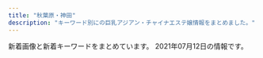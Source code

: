 ```yaml
---
title: "秋葉原・神田"
description: "キーワード別にの巨乳アジアン・チャイナエステ嬢情報をまとめました。"
---
```


新着画像と新着キーワードをまとめています。
2021年07月12日の情報です。

<DmmAffiliateIns />
<KeywordTable
  shops={
    [
    {
        "url": "http://genki-morix2.asia/",
        "name": "\u5143\u6c17\u30e2\u30ea\u30e2\u30ea",
        "station": "JR\u795e\u7530\u99c5\u6771\u53e3",
        "keywords": {
            "87": 7,
            "85": 3,
            "88": 3,
            "84": 2,
            "C": 9
        },
        "img_links": [
            "http://genki-morix2.asia/img/sta55.jpg",
            "http://genki-morix2.asia/img/sta47.jpg",
            "http://genki-morix2.asia/img/st051.jpg",
            "http://genki-morix2.asia/img/i.png",
            "http://genki-morix2.asia/img/st51.jpg",
            "http://genki-morix2.asia/img/no-photo-newface.jpg",
            "http://genki-morix2.asia/img/st55.jpg",
            "http://genki-morix2.asia/img/st52.jpg",
            "http://genki-morix2.asia/img/st30.jpg",
            "http://genki-morix2.asia/img/st47.jpg",
            "http://genki-morix2.asia/img/a.png",
            "http://genki-morix2.asia/img/botton.png",
            "http://genki-morix2.asia/img/sta51.jpg",
            "http://genki-morix2.asia/img/Q.png",
            "http://genki-morix2.asia/img/st16.jpg",
            "http://genki-morix2.asia/img/st59.jpg",
            "http://genki-morix2.asia/img/sta59.jpg"
        ]
    },
    {
        "name": "\u8776",
        "keywords": {
            "85": 8,
            "F": 2,
            "87": 4,
            "C": 38,
            "88": 2,
            "E": 4,
            "D": 14,
            "86": 12
        },
        "url": "http://chou-massage.work/",
        "station": "JR\u795e\u7530\u99c5\u897f\u53e3",
        "img_links": [
            "http://chou-massage.work/sp/img/acc.jpg",
            "http://chou-massage.work/img/fla-2.jpg",
            "http://chou-massage.work/img/sta14.jpg",
            "http://chou-massage.work/sp/img/st12.jpg",
            "http://chou-massage.work/sp/img/fla-3.jpg",
            "http://chou-massage.work/sp/img/st7.jpg",
            "http://chou-massage.work/sp/img/koko_468x60.png",
            "http://chou-massage.work/sp/img/sta1.jpg",
            "http://chou-massage.work/sp/img/st1.jpg",
            "http://chou-massage.work/sp/img/mo.png",
            "http://chou-massage.work/sp/img/fla-1.jpg",
            "http://chou-massage.work/sp/img/fla-2.jpg",
            "http://chou-massage.work/img/koko_468x60.png",
            "http://chou-massage.work/img/st3.jpg",
            "http://chou-massage.work/img/st1.jpg",
            "http://chou-massage.work/sp/img/st2.jpg",
            "http://chou-massage.work/img/st2.jpg",
            "http://chou-massage.work/img/st15.jpg",
            "http://chou-massage.work/img/botton.jpg",
            "http://chou-massage.work/img/sta7.jpg",
            "http://chou-massage.work/img/acc.jpg",
            "http://chou-massage.work/sp/img/sta12.jpg",
            "http://chou-massage.work/sp/img/sta7.jpg",
            "http://chou-massage.work/sp/img/st15.jpg",
            "http://chou-massage.work/img/mo.png",
            "http://chou-massage.work/sp/img/sta3.jpg",
            "http://chou-massage.work/img/st14.jpg",
            "http://chou-massage.work/sp/img/sta15.jpg",
            "http://chou-massage.work/img/st7.jpg",
            "http://chou-massage.work/sp/img/botton.jpg",
            "http://chou-massage.work/img/sta3.jpg",
            "http://chou-massage.work/img/st18.jpg",
            "http://chou-massage.work/sp/img/st4.jpg",
            "http://chou-massage.work/img/st12.jpg",
            "http://chou-massage.work/sp/img/sta4.jpg",
            "http://chou-massage.work/img/fla-3.jpg",
            "http://chou-massage.work/sp/img/st18.jpg",
            "http://chou-massage.work/img/sta2.jpg",
            "http://chou-massage.work/img/sta4.jpg",
            "http://chou-massage.work/sp/img/st14.jpg",
            "http://chou-massage.work/img/st4.jpg",
            "http://chou-massage.work/sp/img/st3.jpg",
            "http://chou-massage.work/img/sta15.jpg",
            "http://chou-massage.work/img/sta12.jpg",
            "http://chou-massage.work/sp/img/sta2.jpg",
            "http://chou-massage.work/img/fla-1.jpg",
            "http://chou-massage.work/img/sta1.jpg",
            "http://chou-massage.work/sp/img/sta18.jpg",
            "http://chou-massage.work/sp/img/sta14.jpg",
            "http://chou-massage.work/img/sta18.jpg"
        ]
    },
    {
        "name": "\u30e9\u30d6\u30ac\u30fc\u30c7\u30f3",
        "img_links": [
            "https://love-garden.jp/images/staff/tomo.jpg",
            "https://love-garden.jp/wp-content/uploads/2016/12/07.png",
            "https://love-garden.jp/wp-content/uploads/2020/11/kiki.jpg",
            "https://love-garden.jp/img/about/oil1.png",
            "https://love-garden.jp/wp-content/uploads/2020/10/entrance02-830x553.png",
            "https://love-garden.jp/wp-content/uploads/2020/10/shot-550x400.png",
            "https://love-garden.jp/wp-content/uploads/2021/05/mio22_edit.jpg",
            "https://love-garden.jp/wp-content/uploads/2020/10/shot.png",
            "https://love-garden.jp/img/about/akasuri.png",
            "https://love-garden.jp/wp-content/uploads/2020/11/5_pc.png",
            "https://love-garden.jp/images/staff/satomi22.png",
            "https://love-garden.jp/wp-content/uploads/2020/10/ElGEs4UUcAATW6J-830x1107.jpg",
            "https://love-garden.jp/wp-content/uploads/2020/10/sera23.jpg",
            "https://love-garden.jp/wp-content/uploads/2020/10/ElGEs4UUcAATW6J-550x400.jpg",
            "https://love-garden.jp/images/staff/sayaka23.jpg",
            "https://love-garden.jp/img/room/entrance02.png",
            "https://love-garden.jp/wp-content/uploads/2020/10/satomi22.png",
            "https://love-garden.jp/wp-content/uploads/2020/10/sayaka23.jpg",
            "https://love-garden.jp/wp-content/uploads/2016/12/07-550x400.png",
            "https://love-garden.jp/img/about/awasentai.png",
            "https://love-garden.jp/wp-content/uploads/2021/05/yumi22.jpg",
            "https://love-garden.jp/wp-content/uploads/2020/10/ElGEs4UUcAATW6J.jpg",
            "https://love-garden.jp/wp-content/uploads/2020/11/2_pc.png",
            "https://love-garden.jp/images/staff/yumi22.jpg",
            "https://love-garden.jp/wp-content/uploads/2018/03/tomo24.jpg",
            "https://love-garden.jp/wp-content/uploads/2017/03/06.png",
            "https://love-garden.jp/images/staff/mio22_edit.jpg",
            "https://love-garden.jp/wp-content/uploads/2015/05/lovegardendefault.jpg",
            "https://love-garden.jp/wp-content/uploads/2020/10/shot-830x576.png",
            "https://love-garden.jp/img/room/entrance01.png",
            "https://love-garden.jp/images/staff/sera23.png",
            "https://love-garden.jp/wp-content/uploads/2020/10/entrance02.png",
            "https://love-garden.jp/img/about/oil2.png",
            "https://love-garden.jp/images/staff/kiki.jpg"
        ],
        "station": "JR\u79cb\u8449\u539f\u99c5\u662d\u548c\u901a\u308a\u53e3",
        "url": "https://love-garden.jp/",
        "keywords": {
            "86": 20,
            "85": 10,
            "87": 20,
            "89": 10,
            "92": 10,
            "\u30bb\u30af\u30b7\u30fc": 8,
            "D": 30,
            "E": 20,
            "C": 20
        }
    },
    {
        "keywords": {},
        "station": "JR\u6d45\u8349\u6a4b\u99c5\u6771\u53e3",
        "name": "Ainsel\u30fb\u30a8\u30a4\u30f3\u30bb\u30eb",
        "img_links": [],
        "url": "http://ainsel.tyo.ac/"
    },
    {
        "station": "JR\u795e\u7530\u99c5\u6771\u53e3",
        "url": "http://k-cocoro.co/",
        "name": "COCORO",
        "keywords": {
            "D": 3,
            "E": 2
        },
        "img_links": [
            "http://k-cocoro.co/images/ss.jpg",
            "http://k-cocoro.co/images/mya.jpg",
            "http://k-cocoro.co/images/001.jpg",
            "http://k-cocoro.co/images/itigo1.jpg",
            "http://k-cocoro.co/images/girlx_top.png",
            "http://k-cocoro.co/images/pagetop.png",
            "http://k-cocoro.co/images/rika.jpg",
            "http://k-cocoro.co/images/002.jpg",
            "http://k-cocoro.co/images/004.jpg",
            "http://k-cocoro.co/images/remo.jpg",
            "http://k-cocoro.co/images/girl_03.png",
            "http://k-cocoro.co/images/right_top.png",
            "http://k-cocoro.co/images/mail.png",
            "http://k-cocoro.co/images/nei_01.png",
            "http://k-cocoro.co/images/girl_01.png",
            "http://k-cocoro.co/images/s2.jpg",
            "http://k-cocoro.co/images/noimage.jpg",
            "http://k-cocoro.co/images/girl_top.png",
            "http://k-cocoro.co/images/yui.jpg",
            "http://k-cocoro.co/images/tite-staff.png",
            "http://k-cocoro.co/images/shishu_03.jpg",
            "http://k-cocoro.co/images/right_bottom.png",
            "http://k-cocoro.co/images/grande.jpg",
            "http://k-cocoro.co/images/nei_03.png",
            "http://k-cocoro.co/images/tite-magazine.png",
            "http://k-cocoro.co/images/shishu_02.jpg",
            "http://k-cocoro.co/images/itigo2.jpg",
            "http://k-cocoro.co/images/003.jpg",
            "http://k-cocoro.co/images/yu.jpg",
            "http://k-cocoro.co/images/shishu_01.jpg",
            "http://k-cocoro.co/images/news_top.jpg"
        ]
    },
    {
        "station": "JR\u795e\u7530\u99c5\u5317\u53e3",
        "name": "NeNe\uff5e\u30cd\u30cd\uff5e",
        "keywords": {
            "F": 4,
            "D": 19,
            "C": 43,
            "E": 4
        },
        "img_links": [
            "http://nene-kanda.net/images/st/st_ruru.jpg",
            "http://nene-kanda.net/images/st/st_marumi.jpg",
            "http://nene-kanda.net/images/2.jpg",
            "http://nene-kanda.net/images/st/st_rumi.jpg",
            "http://nene-kanda.net/images/st/st_mirei.jpg",
            "http://nene-kanda.net/images/4.jpg",
            "http://nene-kanda.net/images/st/st_saki.jpg",
            "http://nene-kanda.net/images/st/st_mao.jpg",
            "http://nene-kanda.net/images/share/pagetop.png",
            "http://nene-kanda.net/images/share/sptel.png",
            "http://nene-kanda.net/images/3.jpg",
            "http://nene-kanda.net/images/st/st_miki.jpg",
            "http://nene-kanda.net/images/st/st_mie.jpg",
            "http://nene-kanda.net/images/share/tel.png",
            "http://nene-kanda.net/images/topimage/topimage.jpg",
            "http://nene-kanda.net/images/1.jpg",
            "http://nene-kanda.net/images/st/st_hitomi.jpg",
            "http://nene-kanda.net/images/topimage/subimage.jpg",
            "http://nene-kanda.net/images/st/st_mimi.jpg"
        ],
        "url": "http://nene-kanda.net/index.html"
    },
    {
        "keywords": {
            "F": 6,
            "C": 24,
            "85": 7,
            "91": 5,
            "H": 1,
            "87": 6,
            "D": 9,
            "86": 3,
            "E": 2,
            "88": 4
        },
        "img_links": [
            "http://genkidou.work/sp/img/sys.jpg",
            "http://genkidou.work/img/mo.png",
            "http://genkidou.work/img/acc1.jpg",
            "http://genkidou.work/img/sta22.jpg",
            "http://genkidou.work/sp/img/p22.jpg",
            "http://genkidou.work/sp/img/st28.jpg",
            "http://genkidou.work/img/st16.jpg",
            "http://genkidou.work/sp/img/t-t.jpg",
            "http://genkidou.work/sp/img/acc5.jpg",
            "http://genkidou.work/img/acc4.jpg",
            "http://genkidou.work/img/sta27.jpg",
            "http://genkidou.work/img/sta16.jpg",
            "http://genkidou.work/img/sta28.jpg",
            "http://genkidou.work/sp/img/tel.jpg",
            "http://genkidou.work/sp/img/st27.jpg",
            "http://genkidou.work/img/st010.jpg",
            "http://genkidou.work/sp/img/pic.jpg",
            "http://genkidou.work/img/st6.jpg",
            "http://genkidou.work/img/st030.jpg",
            "http://genkidou.work/sp/img/acc4.jpg",
            "http://genkidou.work/sp/img/st6.jpg",
            "http://genkidou.work/img/st20.jpg",
            "http://genkidou.work/sp/img/t-s.jpg",
            "http://genkidou.work/sp/img/st2.jpg",
            "http://genkidou.work/img/sta33.jpg",
            "http://genkidou.work/sp/img/sch.jpg",
            "http://genkidou.work/img/sta10.jpg",
            "http://genkidou.work/img/st22.jpg",
            "http://genkidou.work/sp/img/st22.jpg",
            "http://genkidou.work/img/koko_468x60.png",
            "http://genkidou.work/sp/img/p28.jpg",
            "http://genkidou.work/sp/img/acc3.jpg",
            "http://genkidou.work/img/sta6.jpg",
            "http://genkidou.work/img/body2.jpg",
            "http://genkidou.work/sp/img/cam.jpg",
            "http://genkidou.work/sp/img/add.jpg",
            "http://genkidou.work/img/fla.jpg",
            "http://genkidou.work/sp/img/koko_234x60.png",
            "http://genkidou.work/sp/img/st20.jpg",
            "http://genkidou.work/sp/img/st30.jpg",
            "http://genkidou.work/img/st28.jpg",
            "http://genkidou.work/sp/img/info.jpg",
            "http://genkidou.work/img/st2.jpg",
            "http://genkidou.work/sp/img/st11.jpg",
            "http://genkidou.work/img/acc2.jpg",
            "http://genkidou.work/sp/img/acc6.jpg",
            "http://genkidou.work/img/sta20.jpg",
            "http://genkidou.work/img/acc6.jpg",
            "http://genkidou.work/img/fla-3.jpg",
            "http://genkidou.work/img/st27.jpg",
            "http://genkidou.work/img/botton.jpg",
            "http://genkidou.work/sp/img/t-r.jpg",
            "http://genkidou.work/img/nos.jpg",
            "http://genkidou.work/img/sta11.jpg",
            "http://genkidou.work/img/st33.jpg",
            "http://genkidou.work/img/s5.jpg",
            "http://genkidou.work/img/s1.jpg",
            "http://genkidou.work/sp/img/p30.jpg",
            "http://genkidou.work/sp/img/st10.jpg",
            "http://genkidou.work/img/acc5.jpg",
            "http://genkidou.work/sp/img/t-o.jpg",
            "http://genkidou.work/sp/img/st16.jpg",
            "http://genkidou.work/sp/img/acc1.jpg",
            "http://genkidou.work/sp/img/acc2.jpg",
            "http://genkidou.work/img/sta30.jpg",
            "http://genkidou.work/img/acc3.jpg",
            "http://genkidou.work/sp/img/botton.jpg",
            "http://genkidou.work/img/fla-1.jpg",
            "http://genkidou.work/sp/img/tit.jpg",
            "http://genkidou.work/img/fla-2.jpg",
            "http://genkidou.work/img/s2.jpg",
            "http://genkidou.work/sp/img/t-a.jpg",
            "http://genkidou.work/sp/img/time.jpg",
            "http://genkidou.work/img/st0011.jpg",
            "http://genkidou.work/img/head.jpg",
            "http://genkidou.work/img/s4.jpg",
            "http://genkidou.work/img/st30.jpg",
            "http://genkidou.work/img/st011.jpg",
            "http://genkidou.work/img/sta2.jpg",
            "http://genkidou.work/sp/img/pc.jpg"
        ],
        "station": "JR\u795e\u7530\u99c5\u897f\u53e3",
        "name": "\u5143\u6c17\u5802\uff5e\u3052\u3093\u304d\u3069\u3046\uff5e",
        "url": "http://genkidou.work/"
    },
    {
        "keywords": {},
        "name": "\u30d1\u30f3\u30c0\u30de\u30c3\u30b5\u30fc\u30b8",
        "url": "https://yumegokochi1.com/",
        "station": "JR\u79cb\u8449\u539f\u99c5\u662d\u548c\u901a\u308a\u53e3",
        "img_links": [
            "https://yumegokochi1.com/_src/55217507/214f3b06-7a93-4435-b67c-653f20247784.jpg",
            "https://yumegokochi1.com/_src/49451739/s__37322773.jpg",
            "https://yumegokochi1.com/_src/49451725/img20200920211111185467.png",
            "https://yumegokochi1.com/_src/49451694/img20200920141422782540.png",
            "https://yumegokochi1.com/_src/49451706/img20200921221149975618.png",
            "https://yumegokochi1.com/_src/55217501/6990384c-3515-4833-8cda-d2f79c2cc75a.jpg",
            "https://yumegokochi1.com/_src/49451714/img20200920211111185467.png",
            "https://yumegokochi1.com/_src/49451704/img20200921221149975618.png",
            "https://yumegokochi1.com/_src/55217511/0c95e25e-714f-4694-8eef-4c2b56b7b26d.jpg",
            "https://yumegokochi1.com/_src/49451698/img20200920211111185467.png",
            "https://yumegokochi1.com/_src/49451751/s__37707790.jpg",
            "https://yumegokochi1.com/_src/55217503/426fd58b-9de8-45c4-a8e1-43f1d9723af9.jpg",
            "https://yumegokochi1.com/_src/49800727/1.jpg",
            "https://yumegokochi1.com/_src/49451690/tel.png",
            "https://yumegokochi1.com/_src/49451708/img20200921221149975618.png",
            "https://yumegokochi1.com/_src/49451804/9dfc3519-db15-4421-9d5a-72bca41cf758.jpg",
            "https://yumegokochi1.com/_src/55217505/2c753258-4b4a-4436-bb01-dddebc1a6933.jpg",
            "https://yumegokochi1.com/_src/55217509/1195bb54-42ae-4ce1-a948-abcf52be2a7c.jpg",
            "https://yumegokochi1.com/_src/49451712/gettyimages-1124713982.jpg",
            "https://yumegokochi1.com/_src/49801147/1.jpg",
            "https://yumegokochi1.com/_src/53271233/hinamatsuri.png",
            "https://yumegokochi1.com/_src/49451762/9dfc3519-db15-4421-9d5a-72bca41cf758.jpg",
            "https://yumegokochi1.com/_src/49451710/gettyimages-1124713982.jpg"
        ]
    },
    {
        "img_links": [
            "https://aroma-god.tokyo/img/st/saya.jpg",
            "https://aroma-god.tokyo/img/top/nav_09.jpg",
            "https://aroma-god.tokyo/img/st/st_chiaki.jpg",
            "https://aroma-god.tokyo/img/system/sys_step3.jpg",
            "https://aroma-god.tokyo/img/st/st_yuri.jpg",
            "https://aroma-god.tokyo/img/top/nav_03.jpg",
            "https://aroma-god.tokyo/img/top/nav_07.jpg",
            "https://aroma-god.tokyo/img/top/pic-11.jpg",
            "https://aroma-god.tokyo/img/st/st_rika.jpg",
            "https://aroma-god.tokyo/img/top/nav_10.jpg",
            "https://aroma-god.tokyo/img/st/st_rei.jpg",
            "https://aroma-god.tokyo/img/st/st_rino.jpg",
            "https://aroma-god.tokyo/img/system/sys_step4.jpg",
            "https://aroma-god.tokyo/img/top/mobile.jpg",
            "https://aroma-god.tokyo/img/st/st_aya.jpg",
            "https://aroma-god.tokyo/img/top/nav_06.jpg",
            "https://aroma-god.tokyo/img/st/st_kaori.jpg",
            "https://aroma-god.tokyo/img/system/campaign_new.jpg",
            "https://aroma-god.tokyo/img/system/sys_step1.jpg",
            "https://aroma-god.tokyo/img/system/campaign_open.jpg",
            "https://aroma-god.tokyo/img/st/st_sora.jpg",
            "https://aroma-god.tokyo/img/st/st_yui.jpg",
            "https://aroma-god.tokyo/img/st/st_emiri.jpg",
            "https://aroma-god.tokyo/img/system/campaign_birthday.jpg",
            "https://aroma-god.tokyo/img/st/st_ai.jpg",
            "https://aroma-god.tokyo/img/st/st_nanami.jpg",
            "https://aroma-god.tokyo/img/top/nav_05.jpg",
            "https://aroma-god.tokyo/img/system/sys_step2.jpg",
            "https://aroma-god.tokyo/img/st/st_nana.jpg",
            "https://aroma-god.tokyo/img/top/pic-1.png",
            "https://aroma-god.tokyo/img/st/momoka.jpg",
            "https://aroma-god.tokyo/img/top/nav_04.jpg"
        ],
        "station": "JR\u795e\u7530\u99c5\u5317\u53e3",
        "name": "Aroma God -\u30a2\u30ed\u30de\u30b4\u30c3\u30c9-",
        "keywords": {
            "90": 8,
            "85": 12,
            "\u80f8": 1,
            "86": 8,
            "88": 23,
            "D": 20,
            "83": 8,
            "C": 32,
            "\u4e73": 1,
            "\u7206\u4e73": 1,
            "F": 23,
            "84": 8,
            "82": 8
        },
        "url": "https://aroma-god.tokyo/"
    },
    {
        "name": "\u7652\u51e6\uff5e\u3086\u3069\u3053\u308d",
        "station": "JR\u795e\u7530\u99c5\u5317\u53e3",
        "url": "http://yudokoro.xyz/",
        "keywords": {
            "D": 336,
            "C": 56,
            "E": 56,
            "G": 28,
            "F": 28
        },
        "img_links": [
            "http://yudokoro.xyz/images/st/st_hime.jpg",
            "http://yudokoro.xyz/images/st/st_yuyu.jpg",
            "http://yudokoro.xyz/images/st/st_rena.jpg",
            "http://yudokoro.xyz/images/header_img.png",
            "http://yudokoro.xyz/images/st/st_miku.jpg",
            "http://yudokoro.xyz/images/st/st_momoka.jpg",
            "http://yudokoro.xyz/images/st/st_narumi.jpg",
            "http://yudokoro.xyz/images/st/st_yaya.jpg",
            "http://yudokoro.xyz/images/st/st_ai.jpg",
            "http://yudokoro.xyz/images/st/st_miro.jpg",
            "http://yudokoro.xyz/images/st/st_maya.jpg",
            "http://yudokoro.xyz/images/st/st_yumi.jpg",
            "http://yudokoro.xyz/images/st/st_yui.jpg",
            "http://yudokoro.xyz/images/st/st_hana.jpg",
            "http://yudokoro.xyz/images/st/st_ao.jpg",
            "http://yudokoro.xyz/images/st/st_rara.jpg",
            "http://yudokoro.xyz/images/concept.jpg",
            "http://yudokoro.xyz/images/header_main_visual2.jpg",
            "http://yudokoro.xyz/images/st/st_koko.jpg",
            "http://yudokoro.xyz/images/campaign.jpg",
            "http://yudokoro.xyz/images/header_main_visual1.jpg",
            "http://yudokoro.xyz/images/header_main_visual3.jpg",
            "http://yudokoro.xyz/images/st/st_mimi.jpg",
            "http://yudokoro.xyz/images/news_image.jpg",
            "http://yudokoro.xyz/images/st/st_miho.jpg"
        ]
    },
    {
        "url": "http://kaede.tyo.cm/",
        "name": "\u604b\u306e\u82b1",
        "keywords": {
            "D": 21,
            "85": 5,
            "\u4e73": 1,
            "C": 2,
            "F": 1,
            "87": 6,
            "90": 1,
            "E": 5,
            "88": 2,
            "86": 13,
            "84": 2
        },
        "station": "JR\u795e\u7530\u99c5\u6771\u53e3",
        "img_links": [
            "http://kaede.tyo.cm/photos/sites/15/2017/04/03.jpg",
            "http://kaede.tyo.cm/images/s_pick.png",
            "http://kaede.tyo.cm/photos/sites/15/2019/07/2019072218445895.jpg",
            "http://kaede.tyo.cm/images/room3.jpg",
            "http://kaede.tyo.cm/images/s3.png",
            "http://kaede.tyo.cm/photos/sites/15/2017/05/05.jpg",
            "http://kaede.tyo.cm/images/mobile.png",
            "http://kaede.tyo.cm/photos/sites/15/2018/09/2018092310253191-309x464.jpg",
            "http://kaede.tyo.cm/photos/sites/15/2018/03/2018031401333199.jpg",
            "http://kaede.tyo.cm/photos/sites/15/2017/11/2017112902394723.jpg",
            "http://kaede.tyo.cm/photos/sites/15/2017/05/1.jpg",
            "http://kaede.tyo.cm/images/room1.jpg",
            "http://kaede.tyo.cm/images/top.png",
            "http://kaede.tyo.cm/photos/sites/15/2019/07/2019072310543855.jpg",
            "http://kaede.tyo.cm/photos/sites/15/2019/09/2019092410360674.jpg",
            "http://kaede.tyo.cm/photos/sites/15/2018/12/2018122110282270.jpg",
            "http://kaede.tyo.cm/photos/sites/15/2020/08/2020081913203996.jpg",
            "http://kaede.tyo.cm/photos/sites/15/2018/10/2018101210462259.jpg",
            "http://kaede.tyo.cm/photos/sites/15/2019/08/201908031036100.jpg",
            "http://kaede.tyo.cm/photos/sites/15/2018/07/2018070602462928.jpg",
            "http://kaede.tyo.cm/images/room4.jpg",
            "http://kaede.tyo.cm/images/s_staff.jpg",
            "http://kaede.tyo.cm/photos/sites/15/2019/01/2019012110352218.jpg",
            "http://kaede.tyo.cm/photos/sites/15/2018/09/2018090301232862.jpg",
            "http://kaede.tyo.cm/photos/sites/15/2018/05/2018052602053211.jpg",
            "http://kaede.tyo.cm/photos/sites/15/2018/07/201807050359241.jpg",
            "http://kaede.tyo.cm/photos/sites/15/2016/08/staff2.jpg",
            "http://kaede.tyo.cm/photos/sites/15/2018/01/2018013009203349.jpg",
            "http://kaede.tyo.cm/photos/sites/15/2019/08/201908021145272.jpg",
            "http://kaede.tyo.cm/photos/sites/15/2019/11/2019110102312976.jpg",
            "http://kaede.tyo.cm/photos/sites/15/2017/04/st4.jpg",
            "http://kaede.tyo.cm/photos/sites/15/2017/03/298510852981895493.jpg",
            "http://kaede.tyo.cm/photos/sites/15/2018/12/2018122510575438.jpg",
            "http://kaede.tyo.cm/images/n3.png",
            "http://kaede.tyo.cm/photos/sites/15/2017/07/\u5fae\u4fe1\u56fe\u7247_20170731133036.jpg",
            "http://kaede.tyo.cm/images/s_news.png",
            "http://kaede.tyo.cm/photos/sites/15/2019/05/2019051510502494.jpg",
            "http://kaede.tyo.cm/images/s1.png",
            "http://kaede.tyo.cm/photos/sites/15/2018/03/2018032208244424.jpg",
            "http://kaede.tyo.cm/photos/sites/15/2018/04/2018042103445537.jpg",
            "http://kaede.tyo.cm/photos/sites/15/2018/07/2018071202180120.jpg",
            "http://kaede.tyo.cm/images/n1.jpg",
            "http://kaede.tyo.cm/photos/sites/15/2018/06/2018060802410544.jpg",
            "http://kaede.tyo.cm/photos/sites/15/2018/09/2018092310253191.jpg",
            "http://kaede.tyo.cm/images/room2.jpg",
            "http://kaede.tyo.cm/photos/sites/15/2019/11/2019110102312566.jpg",
            "http://kaede.tyo.cm/photos/sites/15/2017/04/8.jpg",
            "http://kaede.tyo.cm/photos/sites/15/2017/05/10.jpg",
            "http://kaede.tyo.cm/photos/sites/15/2018/12/2018122510562151.jpg",
            "http://kaede.tyo.cm/photos/sites/15/2017/12/2017121802123582.jpg",
            "http://kaede.tyo.cm/photos/sites/15/2020/03/2020031613344696.jpg",
            "http://kaede.tyo.cm/photos/sites/15/2018/12/2018122811325315.jpg"
        ]
    },
    {
        "url": "http://yuri.es-relax.info/",
        "name": "\u767e\u5408",
        "station": "JR\u795e\u7530\u99c5\u6771\u53e3",
        "keywords": {
            "86": 14,
            "D": 12,
            "88": 2
        },
        "img_links": [
            "http://yuri.es-relax.info/images/nao1.jpg",
            "http://yuri.es-relax.info/images/sayuri1.jpg",
            "http://yuri.es-relax.info/gals/mimi1.jpg",
            "http://yuri.es-relax.info/images/nana1.jpg",
            "http://yuri.es-relax.info/images/yuyu1.jpg",
            "http://yuri.es-relax.info/images/hana1.jpg",
            "http://yuri.es-relax.info/images/bg_header.jpg",
            "http://yuri.es-relax.info/gals/yuki1.jpg",
            "http://yuri.es-relax.info/images/info3.png",
            "http://yuri.es-relax.info/gals/riri1.jpg",
            "http://yuri.es-relax.info/images/info5.jpg"
        ]
    },
    {
        "name": "\u5922",
        "img_links": [
            "http://yume-massage.info/img/sta6.jpg",
            "http://yume-massage.info/sp/img/p-6.jpg",
            "http://yume-massage.info/sp/img/tel.jpg",
            "http://yume-massage.info/sp/img/s10.jpg",
            "http://yume-massage.info/img/sta10.jpg",
            "http://yume-massage.info/img/st8.jpg",
            "http://yume-massage.info/img/s4.jpg",
            "http://yume-massage.info/img/st7.jpg",
            "http://yume-massage.info/sp/img/s8.jpg",
            "http://yume-massage.info/sp/img/tit.jpg",
            "http://yume-massage.info/img/s10.jpg",
            "http://yume-massage.info/sp/img/pic.jpg",
            "http://yume-massage.info/img/st5.jpg",
            "http://yume-massage.info/sp/img/pc.jpg",
            "http://yume-massage.info/img/head2.jpg",
            "http://yume-massage.info/img/sta8.jpg",
            "http://yume-massage.info/img/kan.jpg",
            "http://yume-massage.info/sp/img/s4.jpg",
            "http://yume-massage.info/sp/img/t-o.jpg",
            "http://yume-massage.info/img/r9.jpg",
            "http://yume-massage.info/img/mo.png",
            "http://yume-massage.info/img/sta9.jpg",
            "http://yume-massage.info/img/s7.jpg",
            "http://yume-massage.info/sp/img/p-9.jpg",
            "http://yume-massage.info/img/st1.jpg",
            "http://yume-massage.info/sp/img/cam.jpg",
            "http://yume-massage.info/img/botton.jpg",
            "http://yume-massage.info/img/sta7.jpg",
            "http://yume-massage.info/img/st10.jpg",
            "http://yume-massage.info/sp/img/s9.jpg",
            "http://yume-massage.info/sp/img/t-t.jpg",
            "http://yume-massage.info/sp/img/s1.jpg",
            "http://yume-massage.info/img/s8.jpg",
            "http://yume-massage.info/img/s9.jpg",
            "http://yume-massage.info/img/s1.jpg",
            "http://yume-massage.info/sp/img/add2.jpg",
            "http://yume-massage.info/img/sta1.jpg",
            "http://yume-massage.info/img/st9.jpg",
            "http://yume-massage.info/sp/img/botton.jpg",
            "http://yume-massage.info/sp/img/info.jpg",
            "http://yume-massage.info/sp/img/sys.jpg",
            "http://yume-massage.info/img/st2.jpg",
            "http://yume-massage.info/img/st6.jpg",
            "http://yume-massage.info/sp/img/time.jpg",
            "http://yume-massage.info/sp/img/t-r.jpg",
            "http://yume-massage.info/img/st3.jpg",
            "http://yume-massage.info/sp/img/s6.jpg",
            "http://yume-massage.info/img/xmas.png",
            "http://yume-massage.info/img/st4.jpg",
            "http://yume-massage.info/sp/img/add.jpg",
            "http://yume-massage.info/img/s6.jpg",
            "http://yume-massage.info/sp/img/p-10.jpg",
            "http://yume-massage.info/img/st06.jpg",
            "http://yume-massage.info/sp/img/t-s.jpg",
            "http://yume-massage.info/img/nos.jpg",
            "http://yume-massage.info/sp/img/kan.jpg",
            "http://yume-massage.info/sp/img/s7.jpg",
            "http://yume-massage.info/img/head.jpg",
            "http://yume-massage.info/sp/img/t-a.jpg",
            "http://yume-massage.info/img/sta4.jpg"
        ],
        "keywords": {
            "C": 20,
            "87": 6,
            "E": 7,
            "86": 3,
            "85": 2,
            "88": 3,
            "84": 3,
            "D": 7
        },
        "url": "http://yume-massage.info/",
        "station": "\u6d45\u8349\u6a4b\u99c5"
    },
    {
        "name": "\u59d1\u5a18\uff5e\u30af\u30fc\u30cb\u30e3\u30f3\uff5e",
        "url": "http://esthe-aroma.net/",
        "img_links": [
            "http://esthe-aroma.net/images/cg04.jpg",
            "http://esthe-aroma.net/images/r4.jpg",
            "http://esthe-aroma.net/images/no.png",
            "http://esthe-aroma.net/images/tit3.jpg",
            "http://esthe-aroma.net/images/tit4.jpg",
            "http://esthe-aroma.net/images/fla.jpg",
            "http://esthe-aroma.net/images/kan.jpg",
            "http://esthe-aroma.net/images/cg061.jpg",
            "http://esthe-aroma.net/images/cg02.jpg",
            "http://esthe-aroma.net/images/r2.jpg",
            "http://esthe-aroma.net/images/fbt.jpg",
            "http://esthe-aroma.net/images/ncg.jpg",
            "http://esthe-aroma.net/images/tit5.jpg",
            "http://esthe-aroma.net/images/r1.jpg",
            "http://esthe-aroma.net/images/cg08.jpg",
            "http://esthe-aroma.net/images/cg05.jpg",
            "http://esthe-aroma.net/images/cg06.jpg",
            "http://esthe-aroma.net/images/r3.jpg",
            "http://esthe-aroma.net/images/top.jpg",
            "http://esthe-aroma.net/images/tit1.jpg",
            "http://esthe-aroma.net/images/cg03.jpg",
            "http://esthe-aroma.net/images/fbf.jpg",
            "http://esthe-aroma.net/images/sys.jpg",
            "http://esthe-aroma.net/images/tit2.jpg"
        ],
        "station": "JR\u79cb\u8449\u539f\u99c5\u662d\u548c\u901a\u308a\u53e3",
        "keywords": {
            "E": 5,
            "86": 8,
            "85": 1,
            "D": 2
        }
    },
    {
        "img_links": [
            "http://esthe-aroma.pink/img/top.jpg",
            "http://esthe-aroma.pink/img/cg06.jpg",
            "http://esthe-aroma.pink/img/m1.jpg",
            "http://esthe-aroma.pink/img/m2.jpg",
            "http://esthe-aroma.pink/img/cg02.jpg",
            "http://esthe-aroma.pink/img/cg04.jpg",
            "http://esthe-aroma.pink/img/no.png",
            "http://esthe-aroma.pink/img/m10.jpg",
            "http://esthe-aroma.pink/img/fla.jpg",
            "http://esthe-aroma.pink/img/cg03.jpg",
            "http://esthe-aroma.pink/img/m5.jpg",
            "http://esthe-aroma.pink/img/m30.jpg",
            "http://esthe-aroma.pink/img/m20.jpg",
            "http://esthe-aroma.pink/img/m6.jpg",
            "http://esthe-aroma.pink/img/stan.png",
            "http://esthe-aroma.pink/img/m60.jpg",
            "http://esthe-aroma.pink/img/cg05.jpg",
            "http://esthe-aroma.pink/img/cg01.jpg",
            "http://esthe-aroma.pink/img/cg011.jpg",
            "http://esthe-aroma.pink/img/cg021.jpg",
            "http://esthe-aroma.pink/img/noo.png",
            "http://esthe-aroma.pink/img/cg07.jpg",
            "http://esthe-aroma.pink/img/m4.jpg",
            "http://esthe-aroma.pink/img/m3.jpg"
        ],
        "station": "JR\u795e\u7530\u99c5\u6771\u53e3",
        "url": "http://esthe-aroma.pink/",
        "name": "\u604b\u306e\u65e5",
        "keywords": {
            "85": 2,
            "87": 1,
            "C": 2,
            "E": 1,
            "D": 4,
            "86": 4
        }
    },
    {
        "img_links": [
            "https://kanda-on.work/images/st/st_ringo.jpg",
            "https://kanda-on.work/images/top2.png",
            "https://kanda-on.work/images/top_campaign.jpg",
            "https://kanda-on.work/images/st/st_yuri.jpg",
            "https://kanda-on.work/images/st/st_haruka.jpg",
            "https://kanda-on.work/images/st/st_mio.jpg",
            "https://kanda-on.work/images/st/st_yukina.jpg",
            "https://kanda-on.work/images/st/st_rio.jpg",
            "https://kanda-on.work/images/st/st_akira.jpg",
            "https://kanda-on.work/images/st/st_kiki.jpg",
            "https://kanda-on.work/images/st/st_yuki.jpg",
            "https://kanda-on.work/images/st/st_kaori.jpg",
            "https://kanda-on.work/images/st/st_koko.jpg",
            "https://kanda-on.work/images/st/st_ruka.jpg",
            "https://kanda-on.work/images/st/st_mina.jpg",
            "https://kanda-on.work/images/top.png",
            "https://kanda-on.work/images/st/st_natsuko.jpg",
            "https://kanda-on.work/images/st/st_rara2.jpg",
            "https://kanda-on.work/images/st/st_rara.jpg",
            "https://kanda-on.work/images/st/st_moe.jpg",
            "https://kanda-on.work/images/st/st_saya.jpg",
            "https://kanda-on.work/images/st/st_hitomi.jpg",
            "https://kanda-on.work/images/st/st_ruru.jpg",
            "https://kanda-on.work/images/st/st_ayumi.jpg",
            "https://kanda-on.work/images/st/st_yuumi.jpg",
            "https://kanda-on.work/images/st/st_miki.jpg",
            "https://kanda-on.work/images/st/st_mika2.jpg",
            "https://kanda-on.work/images/top_campaign_bottom.jpg",
            "https://kanda-on.work/images/st/st_mika.jpg",
            "https://kanda-on.work/images/st/st_lemon.jpg",
            "https://kanda-on.work/images/st/st_kana.jpg",
            "https://kanda-on.work/images/st/st_arisa.jpg",
            "https://kanda-on.work/images/st/st_yuzuki.jpg"
        ],
        "name": "\u6e29",
        "url": "https://kanda-on.work/",
        "keywords": {
            "F": 29,
            "C": 33,
            "\u4e73": 6,
            "G": 4,
            "\u5de8\u4e73": 6
        },
        "station": "JR\u795e\u7530\u99c5\u897f\u53e3"
    },
    {
        "url": "http://www.asakusabashi-est.xyz/",
        "img_links": [
            "http://www.asakusabashi-est.xyz/images/staff/4/3.jpg",
            "http://www.asakusabashi-est.xyz/images/staff/4/4.jpg",
            "http://www.asakusabashi-est.xyz/images/idnex-down/index-down-if_03.jpg",
            "http://www.asakusabashi-est.xyz/images/staff/2/moro/moro.jpg",
            "http://www.asakusabashi-est.xyz/images/staff/6.jpg",
            "http://www.asakusabashi-est.xyz/images/idnex-down/index-down-if_05.jpg",
            "http://www.asakusabashi-est.xyz/images/top/t2.jpg",
            "http://www.asakusabashi-est.xyz/images/index-aridel_24.jpg",
            "http://www.asakusabashi-est.xyz/images/index-aridel_20.jpg",
            "http://www.asakusabashi-est.xyz/images/top/t3.png",
            "http://www.asakusabashi-est.xyz/images/index-aridel_10.jpg",
            "http://www.asakusabashi-est.xyz/images/index-aridel_02.jpg",
            "http://www.asakusabashi-est.xyz/images/index-aridel_07.jpg",
            "http://www.asakusabashi-est.xyz/images/nav/lanmu-t-job.jpg",
            "http://www.asakusabashi-est.xyz/images/nav/lanmu-t-sys.jpg",
            "http://www.asakusabashi-est.xyz/images/shop/zi4.png",
            "http://www.asakusabashi-est.xyz/images/nav/lanmu-t-st.jpg",
            "http://www.asakusabashi-est.xyz/images/idnex-down/index-down-if_12.jpg",
            "http://www.asakusabashi-est.xyz/images/shop/zi2.png",
            "http://www.asakusabashi-est.xyz/images/sys/lanmu-zi-s7.png",
            "http://www.asakusabashi-est.xyz/images/shop/zi.png",
            "http://www.asakusabashi-est.xyz/images/shop/zi3.png",
            "http://www.asakusabashi-est.xyz/images/top/t3.jpg",
            "http://www.asakusabashi-est.xyz/images/index-aridel_18.jpg",
            "http://www.asakusabashi-est.xyz/images/staff/4/2.jpg",
            "http://www.asakusabashi-est.xyz/images/idnex-down/index-down-if_07.jpg",
            "http://www.asakusabashi-est.xyz/images/staff/akira.jpg"
        ],
        "keywords": {
            "84": 1
        },
        "name": "Oualia\u30fb\u30af\u30aa\u30ea\u30a2",
        "station": "JR\u6d45\u8349\u6a4b\u99c5\u6771\u53e3"
    },
    {
        "url": "http://yu-ai.work/",
        "keywords": {
            "89": 1,
            "85": 18,
            "84": 6,
            "87": 3,
            "F": 1,
            "C": 27,
            "D": 20,
            "E": 3,
            "86": 5
        },
        "img_links": [
            "http://yu-ai.work/img/st018.jpg",
            "http://yu-ai.work/sp/img/sta10.jpg",
            "http://yu-ai.work/sp/img/sta12.jpg",
            "http://yu-ai.work/img/fla.jpg",
            "http://yu-ai.work/img/st0018.jpg",
            "http://yu-ai.work/img/st24.jpg",
            "http://yu-ai.work/sp/img/sta22.jpg",
            "http://yu-ai.work/img/sta20.jpg",
            "http://yu-ai.work/sp/img/sta20.jpg",
            "http://yu-ai.work/img/sta10.jpg",
            "http://yu-ai.work/sp/img/sta18.jpg",
            "http://yu-ai.work/sp/img/t-a.jpg",
            "http://yu-ai.work/img/sta18.jpg",
            "http://yu-ai.work/img/st9.jpg",
            "http://yu-ai.work/img/st12.jpg",
            "http://yu-ai.work/img/sc10.jpg",
            "http://yu-ai.work/img/head.jpg",
            "http://yu-ai.work/sp/img/t-t.jpg",
            "http://yu-ai.work/img/sc23.jpg",
            "http://yu-ai.work/img/botton.jpg",
            "http://yu-ai.work/sp/img/tel.jpg",
            "http://yu-ai.work/img/st20.jpg",
            "http://yu-ai.work/sp/img/sta24.jpg",
            "http://yu-ai.work/img/sta22.jpg",
            "http://yu-ai.work/img/sta9.jpg",
            "http://yu-ai.work/img/st0012.jpg",
            "http://yu-ai.work/img/sc18.jpg",
            "http://yu-ai.work/img/st19.jpg",
            "http://yu-ai.work/img/st00022.jpg",
            "http://yu-ai.work/img/st0022.jpg",
            "http://yu-ai.work/sp/img/sta23.jpg",
            "http://yu-ai.work/img/sc25.jpg",
            "http://yu-ai.work/sp/img/sta25.jpg",
            "http://yu-ai.work/img/sta12.jpg",
            "http://yu-ai.work/sp/img/p18.jpg",
            "http://yu-ai.work/img/acc3.jpg",
            "http://yu-ai.work/img/sc22.jpg",
            "http://yu-ai.work/img/st020.jpg",
            "http://yu-ai.work/sp/img/time.jpg",
            "http://yu-ai.work/img/st09.jpg",
            "http://yu-ai.work/img/st010.jpg",
            "http://yu-ai.work/sp/img/sys.jpg",
            "http://yu-ai.work/sp/img/sta26.jpg",
            "http://yu-ai.work/img/st019.jpg",
            "http://yu-ai.work/img/sc24.jpg",
            "http://yu-ai.work/sp/img/acc3.jpg",
            "http://yu-ai.work/img/st22.jpg",
            "http://yu-ai.work/sp/img/p25.jpg",
            "http://yu-ai.work/img/sc9.jpg",
            "http://yu-ai.work/sp/img/tit.jpg",
            "http://yu-ai.work/img/sc26.jpg",
            "http://yu-ai.work/img/men-es-ran.jpg",
            "http://yu-ai.work/img/st23.jpg",
            "http://yu-ai.work/sp/img/t-r.jpg",
            "http://yu-ai.work/img/acc1.jpg",
            "http://yu-ai.work/img/sc12.jpg",
            "http://yu-ai.work/img/st009.jpg",
            "http://yu-ai.work/img/st25.jpg",
            "http://yu-ai.work/img/st012.jpg",
            "http://yu-ai.work/img/sta24.jpg",
            "http://yu-ai.work/sp/img/botton.jpg",
            "http://yu-ai.work/sp/img/cam.jpg",
            "http://yu-ai.work/sp/img/pc.jpg",
            "http://yu-ai.work/img/sta25.jpg",
            "http://yu-ai.work/img/st26.jpg",
            "http://yu-ai.work/img/st10.jpg",
            "http://yu-ai.work/sp/img/acc2.jpg",
            "http://yu-ai.work/sp/img/add.jpg",
            "http://yu-ai.work/sp/img/info.jpg",
            "http://yu-ai.work/img/sta26.jpg",
            "http://yu-ai.work/sp/img/acc1.jpg",
            "http://yu-ai.work/sp/img/sta19.jpg",
            "http://yu-ai.work/img/acc2.jpg",
            "http://yu-ai.work/img/st18.jpg",
            "http://yu-ai.work/sp/img/pic.jpg",
            "http://yu-ai.work/sp/img/p24.jpg",
            "http://yu-ai.work/img/sta23.jpg",
            "http://yu-ai.work/sp/img/p26.jpg",
            "http://yu-ai.work/img/sc20.jpg",
            "http://yu-ai.work/img/sc19.jpg",
            "http://yu-ai.work/img/nos.jpg",
            "http://yu-ai.work/img/sta19.jpg",
            "http://yu-ai.work/img/st022.jpg",
            "http://yu-ai.work/sp/img/sta9.jpg",
            "http://yu-ai.work/sp/img/t-o.jpg",
            "http://yu-ai.work/sp/img/nos.jpg",
            "http://yu-ai.work/sp/img/t-s.jpg"
        ],
        "station": "JR\u79cb\u8449\u539f\u99c5\u662d\u548c\u901a\u308a\u53e3",
        "name": "\u7652\u611b"
    },
    {
        "keywords": {
            "F": 12,
            "D": 9,
            "\u4e73": 4,
            "E": 3,
            "C": 18,
            "\u7206\u4e73": 3,
            "\u5de8\u4e73": 1,
            "\u80f8": 2,
            "G": 5
        },
        "name": "\u8336\u8336",
        "url": "http://esute-kanda.tokyo/",
        "station": "\u795e\u7530\u99c5\u897f\u53e3",
        "img_links": [
            "http://esute-kanda.tokyo/images/st/st_yuyu.jpg",
            "http://esute-kanda.tokyo/images/top.png",
            "http://esute-kanda.tokyo/images/st/st_kanon.jpg",
            "http://esute-kanda.tokyo/images/st/st_natsumi.jpg",
            "http://esute-kanda.tokyo/images/st/st_yuuka.jpg",
            "http://esute-kanda.tokyo/images/st/st_rui2.jpg",
            "http://esute-kanda.tokyo/images/st/st_mao.jpg",
            "http://esute-kanda.tokyo/images/st/st_mitsu.jpg",
            "http://esute-kanda.tokyo/images/st/st_ayaka.jpg",
            "http://esute-kanda.tokyo/images/st/st_suzu.jpg",
            "http://esute-kanda.tokyo/images/st/st_sara.jpg",
            "http://esute-kanda.tokyo/images/st/st_ryo.jpg",
            "http://esute-kanda.tokyo/images/st/st_nono.jpg",
            "http://esute-kanda.tokyo/images/st/st_moka.jpg",
            "http://esute-kanda.tokyo/images/st/st_haruna.jpg",
            "http://esute-kanda.tokyo/images/st/st_jennie2.jpg",
            "http://esute-kanda.tokyo/images/top2.png",
            "http://esute-kanda.tokyo/images/st/st_riri.jpg",
            "http://esute-kanda.tokyo/images/st/st_melon.jpg",
            "http://esute-kanda.tokyo/images/st/st_mimi.jpg",
            "http://esute-kanda.tokyo/images/st/st_ringo.jpg",
            "http://esute-kanda.tokyo/images/access/ac_photo.jpg",
            "http://esute-kanda.tokyo/images/st/st_ran.jpg",
            "http://esute-kanda.tokyo/images/st/st_neko.jpg",
            "http://esute-kanda.tokyo/images/st/st_mariko.jpg",
            "http://esute-kanda.tokyo/images/st/st_riko.jpg",
            "http://esute-kanda.tokyo/images/st/st_kokona.jpg",
            "http://esute-kanda.tokyo/images/st/st_nanami.jpg",
            "http://esute-kanda.tokyo/images/st/st_jennie.jpg",
            "http://esute-kanda.tokyo/images/st/st_yuki.jpg"
        ]
    },
    {
        "url": "http://megami.estheya.com/",
        "keywords": {
            "87": 2,
            "88": 1,
            "C": 2,
            "86": 1,
            "D": 2
        },
        "img_links": [
            "http://megami.estheya.com/css/nav/nav-001.jpg",
            "http://megami.estheya.com/css/right.jpg",
            "http://megami.estheya.com/css/nav/nav-006.jpg",
            "http://megami.estheya.com/css/nav/nav-005.jpg",
            "http://megami.estheya.com/css/staff/staff003-a.jpg",
            "http://megami.estheya.com/css/left.jpg",
            "http://megami.estheya.com/css/staff/staff001-a.jpg",
            "http://megami.estheya.com/css/nav/nav-0003.jpg",
            "http://megami.estheya.com/css/staff/staff004-a.jpg",
            "http://megami.estheya.com/css/nav/nav-004.jpg",
            "http://megami.estheya.com/css/top02.jpg",
            "http://megami.estheya.com/css/cam001.jpg",
            "http://megami.estheya.com/css/top03.jpg",
            "http://megami.estheya.com/css/staff/staff002-a.jpg",
            "http://megami.estheya.com/css/staff/pro.jpg",
            "http://megami.estheya.com/css/staff/staff001-b.jpg",
            "http://megami.estheya.com/css/foot.jpg",
            "http://megami.estheya.com/css/head.jpg",
            "http://megami.estheya.com/css/nav/nav-0002.jpg"
        ],
        "name": "\u7652\u3057\u306e\u5973\u795e",
        "station": "JR\u79cb\u8449\u539f\u99c5\u662d\u548c\u901a\u308a\u53e3"
    },
    {
        "name": "Relife\uff5e\u30ea\u30e9\u30a4\u30d5\uff5e",
        "url": "http://relife.jpest.net/",
        "station": "JR\u79cb\u8449\u539f\u99c5\u662d\u548c\u901a\u308a\u53e3",
        "keywords": {
            "85": 8,
            "E": 4,
            "C": 8
        },
        "img_links": [
            "http://relifeadmin.jpest.net/uploads//2020/10/5AD15672-AEE6-4A0A-9CCF-259E75905FCF-e1603711283848.jpeg",
            "http://relifeadmin.jpest.net/uploads//2021/03/322B13E6-26A1-40C3-9EC9-427DE29CA167-e1619436493283.jpeg",
            "http://relifeadmin.jpest.net/uploads//2020/10/1A4C09F7-F63F-4224-B24D-9E199A9A4BDA.jpeg",
            "http://relifeadmin.jpest.net/uploads//2021/03/F1762422-EC67-4A1B-A086-46A0FE212F54-e1616414141494.jpeg",
            "http://relifeadmin.jpest.net/uploads//2020/10/D81CC5DA-612A-4552-9C4C-145DABF87A82-e1603797285723.jpeg",
            "http://relifeadmin.jpest.net/uploads//2020/10/C74DC003-B774-4423-93B4-733B4938F550.jpeg",
            "http://relife.jpest.net/images/033.jpg",
            "http://relifeadmin.jpest.net/uploads//2020/10/940B0844-F20E-4D4A-B215-E5BA5372B8E8.jpeg",
            "http://relife.jpest.net/images/mobile.jpg",
            "http://relifeadmin.jpest.net/uploads//2021/03/1.jpeg",
            "http://relifeadmin.jpest.net/uploads//2021/03/4082C373-F43B-4FF9-9F7D-0C0C02162F15.jpeg",
            "http://relifeadmin.jpest.net/uploads//2021/03/31F3171B-05C9-4017-9EDC-8B1230FFFA5E-e1616413792413.jpeg",
            "http://relifeadmin.jpest.net/uploads//2021/03/A7B9063B-BE9C-42C3-B5B8-39B0E93D461D-e1616414911549.jpeg",
            "http://relifeadmin.jpest.net/uploads//2021/04/1.jpg",
            "http://relifeadmin.jpest.net/uploads//2021/01/IMG_2171.jpg",
            "http://relife.jpest.net/images/tt.jpg",
            "http://relifeadmin.jpest.net/uploads//2020/10/9D16F01A-1354-462D-9558-9F957927EF44.jpeg",
            "http://relifeadmin.jpest.net/uploads//2021/04/0632FFC8-93C8-4F1D-88BD-364C2CA3AAD9-e1619436169369.jpeg",
            "http://relifeadmin.jpest.net/uploads//2021/03/6A526146-BB8D-45A4-A864-42633965DBF0-e1616413783381.jpeg",
            "http://relife.jpest.net/images/02.jpg",
            "http://relife.jpest.net/images/04.jpg",
            "http://relife.jpest.net/images/03.jpg",
            "http://relifeadmin.jpest.net/uploads//2021/03/F6CA5A16-B99E-496D-AB73-DFFE18A4E0B9.jpeg",
            "http://relifeadmin.jpest.net/uploads//2021/03/E6F9C65A-E4D0-41BD-839F-6AFE58551E3A.jpeg"
        ]
    },
    {
        "url": "http://www.kien-es.info/",
        "station": "JR\u79cb\u8449\u539f\u99c5\u96fb\u6c17\u8857\u53e3",
        "name": "\u5947\u7e01\uff5e\u304d\u3048\u3093\uff5e",
        "keywords": {
            "87": 2,
            "85": 2,
            "86": 1,
            "D": 3,
            "C": 2
        },
        "img_links": [
            "http://www.kien-es.info/images/2.jpg",
            "http://www.kien-es.info/images/sm.jpg",
            "http://www.kien-es.info/images/mobile.jpg",
            "http://www.kien-es.info/img/haruka.png",
            "http://www.kien-es.info/images/12.jpg",
            "http://www.kien-es.info/img/kara.png",
            "http://www.kien-es.info/sp/staff/emi.png",
            "http://www.kien-es.info/sp/images/1.jpg",
            "http://www.kien-es.info/sp/images/newsb.png",
            "http://www.kien-es.info/img/kaori.png",
            "http://www.kien-es.info/images/info.jpg",
            "http://www.kien-es.info/sp/images/head.jpg",
            "http://www.kien-es.info/sp/img/kumi1.jpg",
            "http://www.kien-es.info/images/staff_t.jpg",
            "http://www.kien-es.info/sp/images/ac1.jpg",
            "http://www.kien-es.info/sp/images/8.jpg",
            "http://www.kien-es.info/sp/staff/kara.png",
            "http://www.kien-es.info/sp/images/ac2.png",
            "http://www.kien-es.info/sp/images/tel.jpg",
            "http://www.kien-es.info/sp/images/sys3.jpg",
            "http://www.kien-es.info/images/11.jpg",
            "http://www.kien-es.info/images/int1.jpg",
            "http://www.kien-es.info/sp/images/news.jpg",
            "http://www.kien-es.info/images/interior_t.jpg",
            "http://www.kien-es.info/sp/images/sys4.png",
            "http://www.kien-es.info/images/14.jpg",
            "http://www.kien-es.info/sp/images/ac3.png",
            "http://www.kien-es.info/images/rem.png",
            "http://www.kien-es.info/img/kara1.jpg",
            "http://www.kien-es.info/sp/images/sys2.jpg",
            "http://www.kien-es.info/sp/images/int2.png",
            "http://www.kien-es.info/sp/menu/top.jpg",
            "http://www.kien-es.info/images/9.jpg",
            "http://www.kien-es.info/img/kumi2.jpg",
            "http://www.kien-es.info/images/head.jpg",
            "http://www.kien-es.info/img/haruka1.jpg",
            "http://www.kien-es.info/sp/menu/staff.jpg",
            "http://www.kien-es.info/sp/images/9.jpg",
            "http://www.kien-es.info/sp/images/3.jpg",
            "http://www.kien-es.info/sp/images/6.jpg",
            "http://www.kien-es.info/sp/images/int1.jpg",
            "http://www.kien-es.info/img/kumi1.jpg",
            "http://www.kien-es.info/img/kaori1.jpg",
            "http://www.kien-es.info/sp/images/sys1.jpg",
            "http://www.kien-es.info/images/1.jpg",
            "http://www.kien-es.info/img/emi1.jpg",
            "http://www.kien-es.info/images/sys1.jpg",
            "http://www.kien-es.info/sp/img/kumi2.jpg",
            "http://www.kien-es.info/sp/img/emi1.jpg",
            "http://www.kien-es.info/sp/images/info.png",
            "http://www.kien-es.info/sp/img/kara1.jpg",
            "http://www.kien-es.info/images/3.jpg",
            "http://www.kien-es.info/sp/staff/kumi.png",
            "http://www.kien-es.info/img/kara2.jpg",
            "http://www.kien-es.info/images/4.jpg",
            "http://www.kien-es.info/sp/images/info_t.jpg",
            "http://www.kien-es.info/sp/staff/yumi.png",
            "http://www.kien-es.info/images/sys2.jpg",
            "http://www.kien-es.info/images/news.jpg",
            "http://www.kien-es.info/sp/images/interior_t.jpg",
            "http://www.kien-es.info/sp/images/staff_t.jpg",
            "http://www.kien-es.info/sp/images/rec.jpg",
            "http://www.kien-es.info/img/kumi.png",
            "http://www.kien-es.info/sp/img/yumi1.jpg",
            "http://www.kien-es.info/images/int2.jpg",
            "http://www.kien-es.info/sp/img/emi2.jpg",
            "http://www.kien-es.info/img/emi.png",
            "http://www.kien-es.info/images/10.jpg",
            "http://www.kien-es.info/sp/img/haruka1.jpg",
            "http://www.kien-es.info/sp/staff/haruka.png",
            "http://www.kien-es.info/sp/images/footer.png",
            "http://www.kien-es.info/sp/img/kara2.jpg"
        ]
    },
    {
        "url": "http://kenkoubo.link",
        "name": "\u5065\u5eb7\u574a",
        "img_links": [
            "http://kenkoubo.link/wp-content/uploads/2019/05/rin_image_1_syusei-250x375.jpeg",
            "http://kenkoubo.link/wp-content/uploads/2021/03/ayaka_4-300x400.jpeg",
            "http://kenkoubo.link/wp-content/uploads/2017/03/03-1-250x375.jpg",
            "http://kenkoubo.link/wp-content/themes/template-salon2/images/pickup-frame.png",
            "http://es-tsudanuma.com/wp-content/uploads/2016/10/massage-de_88_31.jpg",
            "http://kenkoubo.link/wp-content/uploads/2017/03/03-1.jpg",
            "http://kenkoubo.link/wp-content/uploads/2017/03/05a.jpg",
            "http://kenkoubo.link/wp-content/themes/template-salon2/images/camp-bnr.png",
            "http://kenkoubo.link/wp-content/uploads/2017/03/07-1.jpg",
            "http://kenkoubo.link/wp-content/uploads/2017/03/05.jpg",
            "http://kenkoubo.link/wp-content/uploads/2017/03/08a.jpg",
            "http://kenkoubo.link/wp-content/uploads/2020/11/yuko_image_syusei-1.jpg",
            "http://kenkoubo.link/wp-content/uploads/2017/03/05-1.jpg",
            "http://kenkoubo.link/wp-content/themes/template-salon2/images/08.jpg",
            "http://kenkoubo.link/wp-content/uploads/2021/03/ayaka_4.jpeg",
            "http://kenkoubo.link/wp-content/themes/template-salon2/images/news-ttl.png",
            "http://kenkoubo.link/wp-content/themes/template-salon2/images/pickup-ttl.png",
            "http://kenkoubo.link/wp-content/themes/template-salon2/images/slider1.jpg",
            "http://kenkoubo.link/wp-content/themes/template-salon2/images/camp-bnr3.png",
            "http://kenkoubo.link/wp-content/uploads/2021/03/ayaka_01-900x1201.jpeg",
            "http://kenkoubo.link/wp-content/uploads/2021/03/ayaka_01-250x375.jpeg",
            "http://kenkoubo.link/wp-content/themes/template-salon2/images/telm.png",
            "http://kenkoubo.link/wp-content/themes/template-salon2/images/03.jpg",
            "http://kenkoubo.link/wp-content/uploads/2017/03/08.jpg",
            "http://kenkoubo.link/wp-content/themes/template-salon2/images/camp-bnr2.png",
            "http://kenkoubo.link/wp-content/uploads/2017/03/08-2.jpg",
            "http://kenkoubo.link/wp-content/uploads/2017/03/09.jpg",
            "http://kenkoubo.link/wp-content/uploads/2017/03/08-250x375.jpg",
            "https://www.mens-anavi.com/img/mens-esthe1.png",
            "http://kenkoubo.link/wp-content/uploads/2019/05/rin_image_1_syusei-900x1600.jpeg",
            "http://kenkoubo.link/wp-content/uploads/2020/11/yuko_image_syusei-1-250x375.jpg",
            "http://kenkoubo.link/wp-content/uploads/2017/03/05-1-250x375.jpg",
            "http://kenkoubo.link/wp-content/uploads/2019/05/ai_image_1_syusei-250x375.jpeg",
            "http://kenkoubo.link/wp-content/themes/template-salon2/images/camp-bnr4.png",
            "http://kenkoubo.link/wp-content/uploads/2019/05/ai_image_1_syusei-900x1600.jpeg",
            "http://kenkoubo.link/wp-content/themes/template-salon2/images/info2.png",
            "http://kenkoubo.link/wp-content/themes/template-salon2/images/info.png",
            "http://kenkoubo.link/wp-content/themes/template-salon2/images/05.jpg"
        ],
        "keywords": {
            "C": 8,
            "89": 4,
            "88": 4,
            "90": 2,
            "85": 2,
            "D": 6,
            "86": 2
        },
        "station": "JR\u795e\u7530\u99c5\u5317\u53e3"
    },
    {
        "url": "https://mizuno-koi.com/",
        "name": "\u6c34\u306e\u604b",
        "keywords": {
            "E": 10,
            "D": 28,
            "C": 10
        },
        "station": "JR\u795e\u7530\u99c5\u5357\u53e3",
        "img_links": [
            "https://mizuno-koi.com/wp-content/uploads/2021/05/45678976mizunoko.jpg",
            "https://mizuno-koi.com/wp-content/uploads/2021/03/2111mizunoko.jpg",
            "https://mizuno-koi.com/wp-content/uploads/2020/01/211mizunoko.jpg",
            "https://mizuno-koi.com/wp-content/themes/este/img/top-img02e.png",
            "https://mizuno-koi.com/wp-content/themes/este/img/4.jpg",
            "https://mizuno-koi.com/wp-content/themes/este/img/top-img03.png",
            "https://mizuno-koi.com/wp-content/uploads/2021/03/897261mizunoko.jpg",
            "https://mizuno-koi.com/wp-content/uploads/2021/03/9876543mizunoko.jpg",
            "https://mizuno-koi.com/wp-content/uploads/2019/06/WechatIMG506.jpeg",
            "https://mizuno-koi.com/wp-content/uploads/2021/03/32121mizunoko.jpg",
            "https://mizuno-koi.com/wp-content/themes/este/img/top-img01.png",
            "https://mizuno-koi.com/wp-content/themes/este/img/call.png",
            "https://mizuno-koi.com/wp-content/uploads/2019/12/345678976mizunoko.jpg",
            "https://mizuno-koi.com/wp-content/uploads/2021/06/8976512mizunoko.jpg",
            "https://mizuno-koi.com/wp-content/themes/este/img/tel_header.png",
            "https://mizuno-koi.com/wp-content/uploads/2021/06/2111mizunoko.jpg",
            "https://mizuno-koi.com/wp-content/themes/este/img/3.jpg",
            "https://mizuno-koi.com/wp-content/themes/este/img/1.jpg",
            "https://mizuno-koi.com/wp-content/uploads/2019/12/121mizunoko.jpg",
            "https://mizuno-koi.com/wp-content/uploads/2021/05/8761iyashinoizumi.jpg",
            "https://mizuno-koi.com/wp-content/themes/este/img/top-img04.png",
            "https://mizuno-koi.com/wp-content/themes/este/img/2.jpg",
            "https://mizuno-koi.com/wp-content/themes/este/img/tel_footer.png",
            "https://mizuno-koi.com/wp-content/uploads/2019/12/21mizunoko.jpg",
            "https://mizuno-koi.com/wp-content/uploads/2019/04/89765241mizunoko.jpg",
            "https://mizuno-koi.com/wp-content/uploads/2021/06/423567867tymizunoko.jpg",
            "https://mizuno-koi.com/wp-content/uploads/2019/12/21897mizunoko.jpg",
            "https://mizuno-koi.com/wp-content/themes/este/img/top-img01a.png",
            "https://mizuno-koi.com/wp-content/uploads/2021/05/87652178mizunoko.jpg",
            "https://mizuno-koi.com/wp-content/themes/este/img/top-img01b.png"
        ]
    },
    {
        "url": "http://x-akb.info/",
        "keywords": {
            "C": 19,
            "D": 10,
            "86": 4,
            "F": 1,
            "87": 5,
            "84": 1,
            "85": 1
        },
        "name": "AKB",
        "img_links": [
            "http://x-akb.info/img/st34.jpg",
            "http://x-akb.info/img/st0043.jpg",
            "http://x-akb.info/img/p-46.jpg",
            "http://x-akb.info/img/p-34.jpg",
            "http://x-akb.info/img/nos.jpg",
            "http://x-akb.info/img/t3.jpg",
            "http://x-akb.info/img/p-36.jpg",
            "http://x-akb.info/img/st49.jpg",
            "http://x-akb.info/img/st46.jpg",
            "http://x-akb.info/img/st36.jpg",
            "http://x-akb.info/img/st0035.jpg",
            "http://x-akb.info/img/p-42.jpg",
            "http://x-akb.info/img/st45.jpg",
            "http://x-akb.info/img/p-50.jpg",
            "http://x-akb.info/img/st44.jpg",
            "http://asakusabashi.analytics.qlook.net/counter.png",
            "http://x-akb.info/img/t1.jpg",
            "http://x-akb.info/img/p-43.jpg",
            "http://x-akb.info/img/st40.jpg",
            "http://x-akb.info/img/st42.jpg",
            "http://x-akb.info/img/st35.jpg",
            "http://x-akb.info/img/st50.jpg",
            "http://x-akb.info/img/st035.jpg",
            "http://x-akb.info/img/p-40.jpg",
            "http://x-akb.info/img/mo.png",
            "http://x-akb.info/img/p-44.jpg",
            "http://x-akb.info/img/p-49.jpg",
            "http://x-akb.info/img/t2.jpg",
            "http://x-akb.info/img/p-45.jpg",
            "http://x-akb.info/img/bottom.png",
            "http://x-akb.info/img/st043.jpg",
            "http://x-akb.info/img/p-35.jpg"
        ],
        "station": "JR\u6d45\u8349\u6a4b\u99c5\u6771\u53e3"
    },
    {
        "url": "http://jasmine-massage.info/",
        "img_links": [
            "http://jasmine-massage.info/img/mo.png",
            "http://jasmine-massage.info/img/st226.jpg",
            "http://jasmine-massage.info/i/img/sta226.jpg",
            "http://jasmine-massage.info/img/sta224.jpg",
            "http://jasmine-massage.info/img/sta226.jpg",
            "http://jasmine-massage.info/i/img/sta227.jpg",
            "http://jasmine-massage.info/img/head.jpg",
            "http://jasmine-massage.info/img/s224.jpg",
            "http://jasmine-massage.info/i/img/sta224.jpg",
            "http://jasmine-massage.info/img/s218.jpg",
            "http://jasmine-massage.info/img/botton.jpg",
            "http://jasmine-massage.info/img/st224.jpg",
            "http://jasmine-massage.info/i/img/r2.jpg",
            "http://jasmine-massage.info/i/img/r3.jpg",
            "http://jasmine-massage.info/img/st218.jpg",
            "http://jasmine-massage.info/img/sta227.jpg",
            "http://jasmine-massage.info/i/img/st226.jpg",
            "http://jasmine-massage.info/img/st227.jpg",
            "http://jasmine-massage.info/img/sj.jpg",
            "http://jasmine-massage.info/img/sta218.jpg",
            "http://jasmine-massage.info/i/img/r4.jpg",
            "http://jasmine-massage.info/img/s227.jpg",
            "http://jasmine-massage.info/img/s226.jpg",
            "http://jasmine-massage.info/i/img/r1.jpg",
            "http://jasmine-massage.info/i/img/sta218.jpg",
            "http://jasmine-massage.info/img/nos.jpg"
        ],
        "station": "JR\u79cb\u8449\u539f\u99c5\u662d\u548c\u901a\u308a\u53e3",
        "keywords": {
            "86": 5,
            "C": 14,
            "D": 5,
            "87": 3
        },
        "name": "\u96a0\u308c\u5bb6"
    },
    {
        "img_links": [
            "http://gakuen.jpest.net/images/c9.jpg",
            "http://gakuenadmin.jpest.net/uploads/2021/06/202106221157351-e1624363062954.jpeg",
            "http://gakuen.jpest.net/images/c7.jpg",
            "http://gakuen.jpest.net/images/c2.jpg",
            "http://gakuenadmin.jpest.net/uploads/2020/11/2020111905143846-e1619439547290.jpeg",
            "http://gakuen.jpest.net/images/c4.jpg",
            "http://gakuenadmin.jpest.net/uploads/2021/04/2021042704423988.jpeg",
            "http://gakuenadmin.jpest.net/uploads/2021/01/2021013104085726.jpg",
            "http://gakuenadmin.jpest.net/uploads/2021/04/2021042704442715-e1619498692111.jpeg",
            "http://gakuen.jpest.net/images/c6.jpg",
            "http://gakuenadmin.jpest.net/uploads/2020/11/202011170741460-e1613281451949.jpg",
            "http://gakuenadmin.jpest.net/uploads/2020/11/2020111905172382.jpeg",
            "http://gakuenadmin.jpest.net/uploads/2021/04/2021042704474970.jpeg",
            "http://gakuenadmin.jpest.net/uploads/2020/11/2020111707403491.jpg",
            "http://gakuenadmin.jpest.net/uploads/2021/03/2021032214491843-e1616424582330.jpeg",
            "http://gakuen.jpest.net/images/c5.jpg",
            "http://gakuenadmin.jpest.net/uploads/2021/02/2021021405363587.jpeg",
            "http://gakuen.jpest.net/images/c3.jpg",
            "http://gakuen.jpest.net/images/tel.png",
            "http://gakuenadmin.jpest.net/uploads/2020/11/g4.jpg",
            "http://gakuen.jpest.net/images/c10.jpg",
            "http://gakuenadmin.jpest.net/uploads/2021/06/2021062809215039-e1624872124862.jpeg",
            "http://gakuenadmin.jpest.net/uploads/2021/01/2021013104094765.jpg",
            "http://gakuen.jpest.net/images/c8.jpg",
            "http://gakuen.jpest.net/images/c1.jpg"
        ],
        "name": "\u5c11\u5973\u5b66\u5712",
        "keywords": {
            "C": 1,
            "E": 1,
            "89": 2,
            "F": 1,
            "88": 1
        },
        "station": "JR\u79cb\u8449\u539f\u99c5\u662d\u548c\u901a\u308a\u53e3",
        "url": "http://gakuen.jpest.net/"
    },
    {
        "station": "JR\u79cb\u8449\u539f\u99c5\u662d\u548c\u901a\u308a\u53e3",
        "url": "http://www.rave.masg.info/",
        "img_links": [
            "http://www.rave.masg.info/images/new1.png",
            "http://www.rave.masg.info/images/s2.jpg",
            "http://www.rave.masg.info/files/022-03.jpg",
            "http://www.rave.masg.info/files/003-03.jpg",
            "http://www.rave.masg.info/files/002-03.jpg",
            "http://www.rave.masg.info/files/014-03.jpg",
            "http://www.rave.masg.info/files/022.jpg",
            "http://www.rave.masg.info/images/shop/shop02.jpg",
            "http://www.rave.masg.info/files/015-03.jpg",
            "http://www.rave.masg.info/images/new3.png",
            "http://www.rave.masg.info/files/015.jpg",
            "http://www.rave.masg.info/images/zi_massage.png",
            "http://www.rave.masg.info/files/009-03.jpg",
            "http://www.rave.masg.info/images/shop/shop04.jpg",
            "http://www.rave.masg.info/images/s1.jpg",
            "http://www.rave.masg.info/files/003.jpg",
            "http://www.rave.masg.info/images/s5.jpg",
            "http://www.rave.masg.info/images/zi_staff.png",
            "http://www.rave.masg.info/files/002.jpg",
            "http://www.rave.masg.info/files/020-02.jpg",
            "http://www.rave.masg.info/files/018.jpg",
            "http://www.rave.masg.info/files/009-02.jpg",
            "http://www.rave.masg.info/files/018-02.jpg",
            "http://www.rave.masg.info/images/main_top.png",
            "http://www.rave.masg.info/files/015-02.jpg",
            "http://www.rave.masg.info/files/022-02.jpg",
            "http://www.rave.masg.info/images/main_bottom.png",
            "http://www.rave.masg.info/files/003-02.jpg",
            "http://www.rave.masg.info/files/005-03.jpg",
            "http://www.rave.masg.info/images/xian.png",
            "http://www.rave.masg.info/files/006-03.jpg",
            "http://www.rave.masg.info/files/008.jpg",
            "http://www.rave.masg.info/files/019-02.jpg",
            "http://www.rave.masg.info/files/002-02.jpg",
            "http://www.rave.masg.info/images/shop/shop01.jpg",
            "http://www.rave.masg.info/files/014-02.jpg",
            "http://www.rave.masg.info/images/tel.png",
            "http://www.rave.masg.info/files/019-03.jpg",
            "http://www.rave.masg.info/files/014.jpg",
            "http://www.rave.masg.info/files/006.jpg",
            "http://www.rave.masg.info/files/005.jpg",
            "http://www.rave.masg.info/images/infotiao1.jpg",
            "http://www.rave.masg.info/files/021-02.jpg",
            "http://www.rave.masg.info/images/maga.jpg",
            "http://www.rave.masg.info/files/021-03.jpg",
            "http://www.rave.masg.info/files/006-02.jpg",
            "http://www.rave.masg.info/images/pick.png",
            "http://www.rave.masg.info/files/008-03.jpg",
            "http://www.rave.masg.info/images/shop/shop03.jpg",
            "http://www.rave.masg.info/files/009.jpg",
            "http://www.rave.masg.info/files/021.jpg",
            "http://www.rave.masg.info/files/018-03.jpg",
            "http://www.rave.masg.info/files/019.jpg",
            "http://www.rave.masg.info/files/008-02.jpg",
            "http://www.rave.masg.info/files/020-03.jpg",
            "http://www.rave.masg.info/files/020.jpg",
            "http://www.rave.masg.info/images/s4.jpg",
            "http://www.rave.masg.info/images/service.png",
            "http://www.rave.masg.info/files/005-02.jpg",
            "http://www.rave.masg.info/images/s3.jpg"
        ],
        "keywords": {
            "89": 2,
            "86": 1,
            "90": 1,
            "88": 1,
            "F": 4,
            "D": 7,
            "G": 1,
            "E": 1,
            "87": 8
        },
        "name": "RAVE \u30ec\u30a4\u30f4"
    },
    {
        "url": "http://kanda.msa.jp/",
        "name": "\u795e\u7530\u3089\u304f\u697d",
        "img_links": [
            "http://kanda.msa.jp/images/top/top_04.jpg",
            "http://kanda.msa.jp/images/top/top_08.png",
            "http://kanda.msa.jp/images/gallery/gallery_4.jpg",
            "http://kanda.msa.jp/images/gallery/gallery_d.jpg",
            "http://kanda.msa.jp/images/home/indnx_sale.png",
            "http://kanda.msa.jp/images/home/top.jpg",
            "http://kanda.msa.jp/images/gallery/gallery_c.jpg",
            "http://kanda.msa.jp/images/top/top_06.jpg",
            "http://kanda.msa.jp/images/staff_image/staff_02.jpg",
            "http://kanda.msa.jp/images/top/top_03.jpg",
            "http://kanda.msa.jp/images/gallery/gallery_2.jpg",
            "http://kanda.msa.jp/images/staff_image/staff_03.jpg",
            "http://kanda.msa.jp/images/top/top_02.jpg",
            "http://kanda.msa.jp/images/staff_image/staff_05.jpg",
            "http://kanda.msa.jp/images/home/QR.png",
            "http://kanda.msa.jp/images/top/top_01.jpg",
            "http://kanda.msa.jp/images/flash_a.jpg",
            "http://kanda.msa.jp/images/gallery/gallery_b.jpg",
            "http://kanda.msa.jp/images/home/indnx_re.jpg",
            "http://kanda.msa.jp/images/flash_b.jpg",
            "http://kanda.msa.jp/images/staff_image/staff_06.jpg",
            "http://kanda.msa.jp/images/gallery/gallery_a.jpg",
            "http://kanda.msa.jp/images/home/indnx_phone.jpg",
            "http://kanda.msa.jp/images/top/top_05.jpg",
            "http://kanda.msa.jp/images/gallery/gallery_3.jpg",
            "http://kanda.msa.jp/images/gallery/gallery_1.jpg",
            "http://kanda.msa.jp/images/staff_image/staff_01.jpg",
            "http://kanda.msa.jp/images/index_btm.jpg",
            "http://kanda.msa.jp/images/home/indnx_qr.jpg"
        ],
        "keywords": {},
        "station": "JR\u795e\u7530\u99c5\u5317\u53e3"
    }
]
}
/>
<DmmAffiliateScript />
